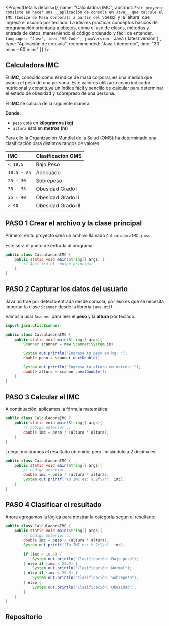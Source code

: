 
<ProjectDetails 
  details={{
    name: "Calculadora IMC",
    abstract: `Este proyecto consiste en hacer una __aplicación de consola en Java__ que calcule el IMC (Índice de Masa Corporal) a partir del \`peso\` y la \`altura\` que ingresa el usuario por teclado. La idea es practicar conceptos básicos de programación orientada a objetos, como el uso de clases, métodos y entrada de datos, manteniendo el código ordenado y fácil de entender.`,
    languages: "Java",
    ide: "VS Code",
    javaVersion: `Java (\`latest version\`)`,
    type: "Aplicación de consola",
    recommended: "Java Intemerdio",
    time: "30 mins – 60 mins"
  }}
/>

## Calculadora IMC

El __IMC__, conocido como el índice de masa corporal, es una medida que asocia el peso de una persona. Este valor es utilizado como indicador nutricional y constituye un índice fácil y sencillo de calcular para determinar el estado de obesidad y sobrepreso de una persona.

El __IMC__ se calcula de la siguiente manera:

<MathComponent formula="\\IMC=\frac{W}{H^2}" />

__Donde:__

- `peso` está en __kilogramos (kg)__
- `altura` está en __metros (m)__

Para ello la Organización Mundial de la Salud (OMS) ha determinado una clasificación para distintos rangos de valores:

|IMC|Clasificación OMS|
|:--|:----------------|
|`< 18.5`|Bajo Peso|
|`18.5 - 25`|Adecuado|
|`25 - 30`|Sobrepeso|
|`30 - 35`|Obesidad Grado I|
|`35 - 40`|Obesidad Grado II|
|`> 40`|Obesidad Grado III|

## PASO 1 Crear el archivo y la clase principal

Primero, en tu proyecto crea un archivo llamado `CalculadoraIMC.java`.

Este será el punto de entrada al programa:

```java
public class CalculadoraIMC {
    public static void main(String[] args) {
        // Aquí irá el código principal
    }
}
```

## PASO 2 Capturar los datos del usuario

Java no trae por defecto entrada desde consola, por eso es que se necesita importar la clase `Scanner` desde la librería `java.util`.

Vamos a usar `Scanner` para leer el __peso__ y la __altura__ por teclado.

```java
import java.util.Scanner;

public class CalculadoraIMC {
    public static void main(String[] args){
        Scanner scanner = new Scanner(System.in);

        System.out.println("Ingresa tu peso en kg: ");
        double peso = scanner.nextDouble();

        System.out.println("Ingresa tu altura en metros: ");
        double altura = scanner.nextDouble();
    }
}
```

## PASO 3 Calcular el IMC

A continuación, aplicamos la fórmula matemática:

```java
public class CalculadoraIMC {
    public static void main(String[] args){
        // código anterior...
        double imc = peso / (altura * altura);
    }
}
```

Luego, mostramos el resultado obtenido, pero limitándolo a 2 decimales:

```java
public class CalculadoraIMC {
    public static void main(String[] args){
        // código anterior...
        double imc = peso / (altura * altura);
        System.out.printf("Tu IMC es: %.2f\\n", imc);
    }
}
```

## PASO 4 Clasificar el resultado

Ahora agregamos la lógica para mostrar la categoría según el resultado:

```java
public class CalculadoraIMC {
    public static void main(String[] args){
        // código anterior...
        double imc = peso / (altura * altura);
        System.out.printf("Tu IMC es: %.2f\\n", imc);
        
        if (imc < 18.5) {
            System.out.println("Clasificación: Bajo peso");
        } else if (imc < 24.9) {
            System.out.println("Clasificación: Normal");
        } else if (imc < 29.9) {
            System.out.println("Clasificación: Sobrepeso");
        } else {
            System.out.println("Clasificación: Obesidad");
        }
    }
}
```

## Repositorio

<GitHubRepo
  owner="mc-herrera-90"
  repo="calculadoraIMC_Java"
/>

